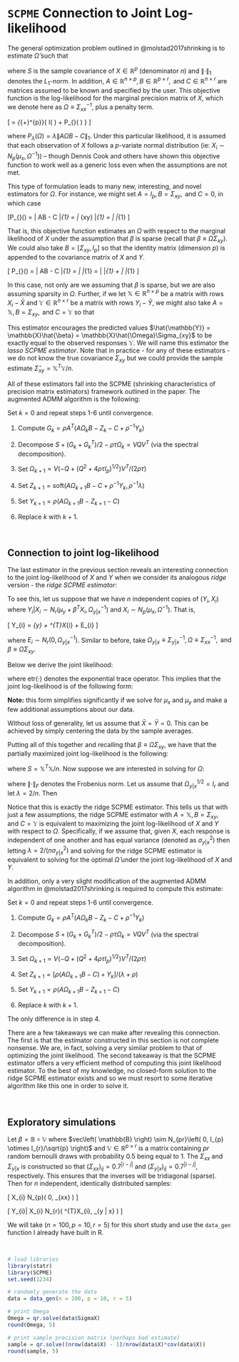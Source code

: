 
# `SCPME` Connection to Joint Log-likelihood

The general optimization problem outlined in @molstad2017shrinking is to estimate $\hat{\Omega}$ such that

\begin{align}
  \hat{\Omega} = \arg\min_{\Omega \in \mathbb{S}_{+}^{p}}\left\{ tr(S\Omega) - \log\left| \Omega \right| + \lambda\left\| A\Omega B - C \right\|_{1} \right\}
\end{align}

where $S$ is the sample covariance of $X \in \mathbb{R}^{p}$ (denominator $n$) and $\left\| \cdot \right\|_{1}$ denotes the $L_{1}$-norm. In addition, $A \in \mathbb{R}^{n \times p}, B \in \mathbb{R}^{p \times r}, \mbox{ and } C \in \mathbb{R}^{n \times r}$ are matrices assumed to be known and specified by the user. This objective function is the log-likelihood for the marginal precision matrix of $X$, which we denote here as $\Omega \equiv \Sigma_{xx}^{-1}$, plus a penalty term.

\[ \hat{\Omega} = \arg\min_{\Omega \in \mathbb{S}_{+}^{p}}\left\{ l\left( \Omega \right) + P_{\lambda}\left( \Omega \right) \right\} \]

where $P_{\lambda}\left(\Omega \right) = \lambda\left\| A\Omega B - C \right\|_{1}$. Under this particular likelihood, it is assumed that each observation of $X$ follows a $p$-variate normal distribution (ie: $X_{i} \sim N_{p}\left( \mu_{x}, \Omega^{-1} \right)$) -- though Dennis Cook and others have shown this objective function to work well as a generic loss even when the assumptions are not met.

This type of formulation leads to many new, interesting, and novel estimators for $\Omega$. For instance, we might set $A = I_{p}, B = \Sigma_{xy}, \mbox{ and } C = 0,$ in which case

\[P_{\lambda}\left(\Omega \right) = \lambda\left\| A\Omega B - C \right\|_{1} = \lambda\left\| \Omega\Sigma_{xy} \right\|_{1} = \lambda\left\| \beta \right\|_{1} \]

That is, this objective function estimates an $\Omega$ with respect to the marginal likelihood of $X$ under the assumption that $\beta$ is sparse (recall that $\beta \equiv \Omega\Sigma_{xy}$). We could also take $B = \left[ \Sigma_{xy}, I_{p} \right]$ so that the identity matrix (dimension $p$) is appended to the covariance matrix of $X$ and $Y$.

\[ P_{\lambda}\left(\Omega \right) = \lambda\left\| A\Omega B - C \right\|_{1} = \lambda\left\| \Omega\left[\Sigma_{xy}, I_{p}\right] \right\|_{1} = \lambda\left\| \beta \right\|_{1} + \lambda\left\| \Omega \right\|_{1} \]

In this case, not only are we assuming that $\beta$ is sparse, but we are also assuming sparsity in $\Omega$. Further, if we let $\mathbb{X} \in \mathbb{R}^{n \times p}$ be a matrix with rows $X_{i} - \bar{X}$ and $\mathbb{Y} \in \mathbb{R}^{n \times r}$ be a matrix with rows $Y_{i} - \bar{Y}$, we might also take $A = \mathbb{X}, B = \Sigma_{xy}, \mbox{ and } C = \mathbb{Y}$ so that

\begin{align}
  \hat{\Omega} &= \arg\min_{\Omega \in \mathbb{S}_{+}^{p}}\left\{ tr(S\Omega) - \log\left| \Omega \right| + \lambda\left\| \mathbb{X}\Omega \Sigma_{xy} - \mathbb{Y} \right\|_{1} \right\} \\
  &= \arg\min_{\Omega \in \mathbb{S}_{+}^{p}}\left\{ tr(S\Omega) - \log\left| \Omega \right| + \lambda\left\| \mathbb{Y} - \mathbb{X}\beta \right\|_{1} \right\} \nonumber
\end{align}

This estimator encourages the predicted values $\hat{\mathbb{Y}} = \mathbb{X}\hat{\beta} = \mathbb{X}\hat{\Omega}\Sigma_{xy}$ to be exactly equal to the observed responses $\mathbb{Y}$. We will name this estimator the *lasso SCPME estimator*. Note that in practice - for any of these estimators - we do not know the true covariance $\Sigma_{xy}$ but we could provide the sample estimate $\hat{\Sigma}_{xy} = \mathbb{X}^{T}\mathbb{Y}/n$.

All of these estimators fall into the SCPME (shrinking characteristics of precision matrix estimators) framework outlined in the paper. The augmented ADMM algorithm is the following:

Set $k = 0$ and repeat steps 1-6 until convergence.

1. Compute $G_{k} = \rho A^{T}\left( A\Omega_{k} B - Z_{k} - C + \rho^{-1}Y_{k} \right)$

2. Decompose $S + \left( G_{k} + G_{k}^{T} \right)/2 - \rho\tau\Omega_{k} = VQV^{T}$ (via the spectral decomposition).

3. Set $\Omega_{k + 1} = V\left( -Q + (Q^{2} + 4\rho\tau I_{p})^{1/2} \right)V^{T}/(2\rho\tau)$

4. Set $Z_{k + 1} = \mbox{soft}\left( A\Omega_{k + 1}B - C + \rho^{-1}Y_{k}, \rho^{-1}\lambda \right)$

5. Set $Y_{k + 1} = \rho\left( A\Omega_{k + 1} B - Z_{k + 1} - C \right)$

6. Replace $k$ with $k + 1$.

<br>
\vspace{1cm}

## Connection to joint log-likelihood

The last estimator in the previous section reveals an interesting connection to the joint log-likelihood of $X$ and $Y$ when we consider its analogous *ridge* version - the *ridge SCPME estimator*:

\begin{align}
  \hat{\Omega} = \arg\min_{\Omega \in \mathbb{S}_{+}^{p}}\left\{ tr(S\Omega) - \log\left| \Omega \right| + \frac{\lambda}{2}\left\| \mathbb{X}\Omega \Sigma_{xy} - \mathbb{Y} \right\|_{F}^{2} \right\}
\end{align}

To see this, let us suppose that we have $n$ independent copies of $(Y_{i}, X_{i})$ where $Y_{i} | X_{i} \sim N_{r}\left( \mu_{y} + \beta^{T}X_{i}, \Omega_{y | x}^{-1} \right)$ and $X_{i} \sim N_{p}\left( \mu_{x}, \Omega^{-1} \right)$. That is,

\[ Y_{i} = \mu_{y} + \beta^{T}X_{i} + E_{i} \]

where $E_{i} \sim N_{r}\left( 0, \Omega_{y | x}^{-1} \right)$. Similar to before, take $\Omega_{y | x} \equiv \Sigma_{y | x}^{-1}, \Omega \equiv \Sigma_{xx}^{-1}, \mbox{ and } \beta \equiv \Omega\Sigma_{xy}$.

Below we derive the joint likelihood:

\begin{align*}
  L\left( \Omega_{y | x}, \Omega, \mu_{x}, \mu_{y}, \beta | Y, X \right) &\propto f\left(Y | X, \Omega_{y | x}, \Omega, \mu_{x}, \mu_{y}, \beta \right) \times f\left(X | \Omega, \mu_{x} \right) \\
  &= \prod_{i = 1}^{n} (2\pi)^{-r/2}\left| \Omega_{y | x} \right|^{1/2} \exp\left[ -\frac{1}{2}\left( Y_{i} - \mu_{y} - \beta^{T}X_{i} \right)^{T}\Omega_{y | x}\left( Y_{i} - \mu_{y} - \beta^{T}X_{i} \right) \right] \\
  &\times (2\pi)^{-p/2}\left| \Omega \right|^{1/2} \exp\left[ -\frac{1}{2}\left( X_{i} - \mu_{x} \right)^{T}\Omega\left( X_{i} - \mu_{x} \right) \right] \\
  &\propto \left| \Omega_{y | x} \right|^{n/2}\mbox{etr}\left[ -\frac{1}{2}\sum_{i = 1}^{n}\left( Y_{i} - \mu_{y} - \beta^{T}X_{i} \right)\left( Y_{i} - \mu_{y} - \beta^{T}X_{i} \right)^{T}\Omega_{y | x} \right] \\
  &\times \left| \Omega \right|^{n/2}\mbox{etr}\left[ -\frac{1}{2}\sum_{i = 1}^{n}\left( X_{i} - \mu_{x} \right)\left( X_{i} - \mu_{x} \right)^{T}\Omega \right]
\end{align*}

where $\mbox{etr}\left( \cdot \right)$ denotes the exponential trace operator. This implies that the joint log-likelihood is of the following form:

\begin{align*}
  l\left( \Omega_{y | x}, \Omega, \mu_{x}, \mu_{y}, \beta | Y, X \right) &= const. + \frac{n}{2}\log\left| \Omega_{y | x} \right| - \frac{1}{2}\sum_{i = 1}^{n} tr\left[ \left( Y_{i} - \mu_{y} - \beta^{T}X_{i} \right)\left( Y_{i} - \mu_{y} - \beta^{T}X_{i} \right)\Omega_{y | x} \right] \\
  &+\frac{n}{2}\log\left| \Omega \right| - \frac{1}{2}\sum_{i = 1}^{n}tr\left[ \left( X_{i} - \mu_{x} \right)\left( X_{i} - \mu_{x} \right)^{T}\Omega \right]
\end{align*}

**Note:** this form simplifies significantly if we solve for $\mu_{x}$ and $\mu_{y}$ and make a few additional assumptions about our data.

\begin{align*}
 \nabla_{\mu_{x}}l\left\{\cdot\right\} &= \nabla_{\mu_{x}}\left\{ -\frac{1}{2}tr\left( -n\mu_{x}\bar{X}^{T}\Omega - n\bar{X}\mu_{x}^{T}\Omega + n\mu_{x}\mu_{x}^{T}\Omega \right) \right\} \\
 &= -\frac{1}{2}\left( -n\Omega\bar{X} - n\Omega\bar{X} + 2n\Omega\mu_{x} \right) \\
 \Rightarrow \hat{\mu_{x}} &= \bar{X} \\ \\
 \nabla_{\mu_{y}}l\left\{\cdot\right\} &= \nabla_{\mu_{y}}\left\{ -\frac{1}{2}tr\left( -n\mu_{y}(\bar{Y} - \beta^{T}\bar{X})\Omega_{y | x} - n(\bar{Y} - \beta^{T}\bar{X})\mu_{y}^{T}\Omega_{y | x} + n\mu_{y}\mu_{y}^{T}\Omega_{y | x} \right) \right\} \\
 &= -\frac{1}{2}\left( -n\Omega_{y | x}(\bar{Y} - \beta^{T}\bar{X}) - n\Omega_{y | x}(\bar{Y} - \beta^{T}\bar{X}) + 2n\Omega_{y | x}\mu_{y} \right) \\
 \Rightarrow \hat{\mu_{y}} &= \bar{Y} - \beta^{T}\bar{X}
\end{align*}

Without loss of generality, let us assume that $\bar{X} = \bar{Y} = 0$. This can be achieved by simply centering the data by the sample averages.

Putting all of this together and recalling that $\beta \equiv \Omega\Sigma_{xy}$, we have that the partially maximized joint log-likelihood is the following:

\begin{align*}
  l\left( \Omega_{y | x}, \Omega, \Sigma_{xy} | Y, X \right) &= const. + \frac{n}{2}\log\left| \Omega_{y | x} \right| - \frac{1}{2}\sum_{i = 1}^{n} tr\left[ \left( Y_{i} - \Sigma_{xy}^{T}\Omega X_{i} \right)\left( Y_{i} - \Sigma_{xy}^{T}\Omega X_{i} \right)\Omega_{y | x} \right] \\
  &+\frac{n}{2}\log\left| \Omega \right| - \frac{1}{2}\sum_{i = 1}^{n}tr\left( X_{i}X_{i}^{T}\Omega \right) \\
  &= const. + \frac{n}{2}\log\left| \Omega_{y | x} \right| - \frac{1}{2}tr\left[ \left( \mathbb{Y} - \mathbb{X}\Omega\Sigma_{xy} \right)^{T}\left( \mathbb{Y} - \mathbb{X}\Omega\Sigma_{xy} \right)\Omega_{y | x} \right] \\
  &+ \frac{n}{2}\log\left| \Omega \right| - \frac{1}{2}tr\left( \mathbb{X}^{T}\mathbb{X}\Omega \right) \\
  &= const. + \frac{n}{2}\log\left| \Omega_{y | x} \right| - \frac{1}{2}tr\left[ \left( \mathbb{Y} - \mathbb{X}\Omega\Sigma_{xy} \right)^{T}\left( \mathbb{Y} - \mathbb{X}\Omega\Sigma_{y | x} \right)\Omega_{y | x} \right] \\
  &+ \frac{n}{2}\log\left| \Omega \right| - \frac{n}{2}tr\left( S\Omega \right)
\end{align*}

where $S = \mathbb{X}^{T}\mathbb{X}/n$. Now suppose we are interested in solving for $\Omega$:

\begin{align*}
  \hat{\Omega} &= \arg\min_{\Omega \in \mathbb{S}_{+}^{p}}-l\left( \Omega_{y | x}, \Omega, \Sigma_{xy} | Y, X \right) \\
  &= \arg\min_{\Omega \in \mathbb{S}_{+}^{p}}\left\{ \frac{1}{2}tr\left[ \left( \mathbb{Y} - \mathbb{X}\Omega\Sigma_{xy} \right)^{T}\left( \mathbb{Y} - \mathbb{X}\Omega\Sigma_{xy} \right)\Omega_{y | x} \right] + \frac{n}{2}tr\left( S\Omega \right) - \frac{n}{2}\log\left| \Omega \right| \right\} \\
  &= \arg\min_{\Omega \in \mathbb{S}_{+}^{p}}\left\{ tr\left( S\Omega \right) - \log\left| \Omega \right| + \frac{1}{n}\left\| \left( \mathbb{Y} - \mathbb{X}\Omega\Sigma_{xy} \right)\Omega_{y | x}^{1/2} \right\|_{F}^{2} \right\}
\end{align*}

where $\left\|\cdot\right\|_{F}$ denotes the Frobenius norm. Let us assume that $\Omega_{y | x}^{1/2} = I_{r}$ and let $\lambda = 2/n$. Then

\begin{align}
  \hat{\Omega} = \arg\min_{\Omega \in \mathbb{S}_{+}^{p}}\left\{ tr\left( S\Omega \right) - \log\left| \Omega \right| + \frac{\lambda}{2}\left\| \mathbb{X}\Omega\Sigma_{xy} - \mathbb{Y} \right\|_{F}^{2} \right\}
\end{align}

Notice that this is exactly the ridge SCPME estimator. This tells us that with just a few assumptions, the ridge SCPME estimator with $A = \mathbb{X}, B = \Sigma_{xy}, \mbox{ and } C = \mathbb{Y}$ is equivalent to maximizing the joint log-likelihood of $X$ and $Y$ with respect to $\Omega$. Specifically, if we assume that, given $X$, each response is independent of one another and has equal variance (denoted as $\sigma_{y | x}^{2}$) then letting $\lambda = 2/(n\sigma_{y | x}^{2})$ and solving for the ridge SCPME estimator is equivalent to solving for the optimal $\hat{\Omega}$ under the joint log-likelihood of $X$ and $Y$.

In addition, only a very slight modification of the augmented ADMM algorithm in @molstad2017shrinking is required to compute this estimate:

Set $k = 0$ and repeat steps 1-6 until convergence.

1. Compute $G_{k} = \rho A^{T}\left( A\Omega_{k} B - Z_{k} - C + \rho^{-1}Y_{k} \right)$

2. Decompose $S + \left( G_{k} + G_{k}^{T} \right)/2 - \rho\tau\Omega_{k} = VQV^{T}$ (via the spectral decomposition).

3. Set $\Omega_{k + 1} = V\left( -Q + (Q^{2} + 4\rho\tau I_{p})^{1/2} \right)V^{T}/(2\rho\tau)$

4. Set $Z_{k + 1} = \left[ \rho\left( A\Omega_{k + 1} B - C \right) + Y_{k} \right]/(\lambda + \rho)$

5. Set $Y_{k + 1} = \rho\left( A\Omega_{k + 1} B - Z_{k + 1} - C \right)$

6. Replace $k$ with $k + 1$.

The only difference is in step 4.

There are a few takeaways we can make after revealing this connection. The first is that the estimator constructed in this section is not complete nonsense. We are, in fact, solving a very similar problem to that of optimizing the joint likelihood. The second takeaway is that the SCPME estimator offers a very efficient method of computing this joint likelihood estimator. To the best of my knowledge, no closed-form solution to the ridge SCPME estimator exists and so we must resort to some iterative algorithm like this one in order to solve it.


<br>
\vspace{1cm}

## Exploratory simulations

Let $\beta = \mathbb{B} \circ \mathbb{V}$ where $vec\left( \mathbb{B} \right) \sim N_{pr}\left( 0, I_{p} \otimes I_{r}/\sqrt{p} \right)$ and $\mathbb{V} \in \mathbb{R}^{p \times r}$ is a matrix containing $pr$ random bernoulli draws with probability 0.5 being equal to 1. The $\Sigma_{xx}$ and $\Sigma_{y | x}$ is constructed so that $\left( \Sigma_{xx} \right)_{ij} = 0.7^{\left| i - j \right|}$ and $\left( \Sigma_{y | x} \right)_{ij} = 0.7^{\left| i - j \right|}$, respectively. This ensures that the inverses will be tridiagonal (sparse). Then for $n$ independent, identically distributed samples:

\[ X_{i} \sim N_{p}\left( 0, \Sigma_{xx} \right) \]

\[ Y_{i}| X_{i} \sim N_{r}\left( \beta^{T}X_{i}, \Sigma_{y | x} \right) \]

We will take $(n = 100, p = 10, r = 5)$ for this short study and use the `data_gen` function I already have built in R.

<br>\vspace{1cm}
```r

# load libraries
library(statr)
library(SCPME)
set.seed(1234)

# randomly generate the data
data = data_gen(n = 100, p = 10, r = 5)

# print Omega
Omega = qr.solve(data$SigmaX)
round(Omega, 5)

# print sample precision matrix (perhaps bad estimate)
sample = qr.solve((nrow(data$X) - 1)/nrow(data$X)*cov(data$X))
round(sample, 5)

```
